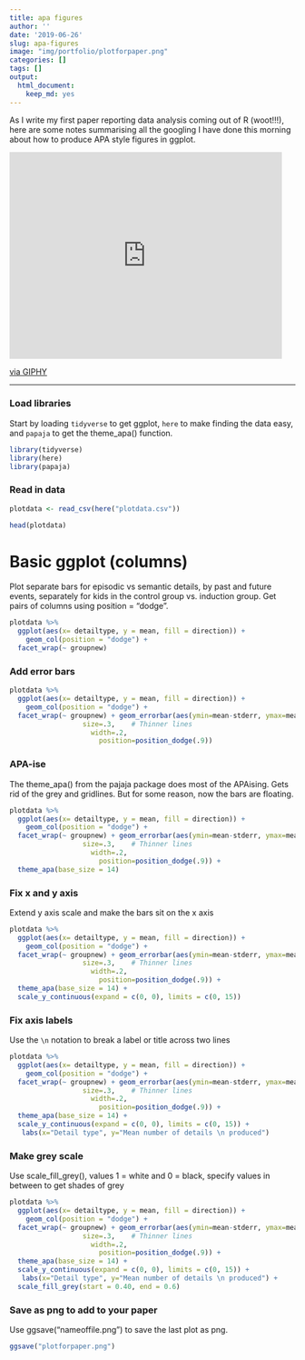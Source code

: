 ```yaml
---
title: apa figures
author: ''
date: '2019-06-26'
slug: apa-figures
image: "img/portfolio/plotforpaper.png"
categories: []
tags: []
output:
  html_document:
    keep_md: yes
---
```


As I write my first paper reporting data analysis coming out of R (woot!!!), here are some notes summarising all the googling I have done this morning about how to produce APA style figures in ggplot. 

<iframe src="https://giphy.com/embed/31lPv5L3aIvTi" width="480" height="364" frameBorder="0" class="giphy-embed" allowFullScreen></iframe><p><a href="https://giphy.com/gifs/friends-excited-31lPv5L3aIvTi">via GIPHY</a></p>

__________________

### Load libraries
Start by loading `tidyverse` to get ggplot, `here` to make finding the data easy, and `papaja` to get the theme_apa() function. 
```r
library(tidyverse)
library(here)
library(papaja)

```

### Read in data
```r
plotdata <- read_csv(here("plotdata.csv"))
```

```r
head(plotdata)
```

# Basic ggplot (columns)
Plot separate bars for episodic vs semantic details, by past and future events, separately for kids in the control group vs. induction group. Get pairs of columns using position = "dodge". 

```r
plotdata %>%
  ggplot(aes(x= detailtype, y = mean, fill = direction)) +
    geom_col(position = "dodge") +
  facet_wrap(~ groupnew)
```

### Add error bars

```r
plotdata %>%
  ggplot(aes(x= detailtype, y = mean, fill = direction)) +
    geom_col(position = "dodge") +
  facet_wrap(~ groupnew) + geom_errorbar(aes(ymin=mean-stderr, ymax=mean+stderr),
                  size=.3,    # Thinner lines
                    width=.2,
                      position=position_dodge(.9))
```

### APA-ise
The theme_apa() from the pajaja package does most of the APAising. Gets rid of the grey and gridlines. But for some reason, now the bars are floating. 
```r
plotdata %>%
  ggplot(aes(x= detailtype, y = mean, fill = direction)) +
    geom_col(position = "dodge") +
  facet_wrap(~ groupnew) + geom_errorbar(aes(ymin=mean-stderr, ymax=mean+stderr),
                  size=.3,    # Thinner lines
                    width=.2,
                      position=position_dodge(.9)) +
  theme_apa(base_size = 14)
```

### Fix x and y axis
Extend y axis scale and make the bars sit on the x axis
```r
plotdata %>%
  ggplot(aes(x= detailtype, y = mean, fill = direction)) +
    geom_col(position = "dodge") +
  facet_wrap(~ groupnew) + geom_errorbar(aes(ymin=mean-stderr, ymax=mean+stderr),
                  size=.3,    # Thinner lines
                    width=.2,
                      position=position_dodge(.9)) +
  theme_apa(base_size = 14) +
  scale_y_continuous(expand = c(0, 0), limits = c(0, 15))
```

### Fix axis labels
Use the `\n` notation to break a label or title across two lines
```r
plotdata %>%
  ggplot(aes(x= detailtype, y = mean, fill = direction)) +
    geom_col(position = "dodge") +
  facet_wrap(~ groupnew) + geom_errorbar(aes(ymin=mean-stderr, ymax=mean+stderr),
                  size=.3,    # Thinner lines
                    width=.2,
                      position=position_dodge(.9)) +
  theme_apa(base_size = 14) +
  scale_y_continuous(expand = c(0, 0), limits = c(0, 15)) +
   labs(x="Detail type", y="Mean number of details \n produced")
```

### Make grey scale
Use scale_fill_grey(), values 1 = white and 0 = black, specify values in between to get shades of grey 

```r
plotdata %>%
  ggplot(aes(x= detailtype, y = mean, fill = direction)) +
    geom_col(position = "dodge") +
  facet_wrap(~ groupnew) + geom_errorbar(aes(ymin=mean-stderr, ymax=mean+stderr),
                  size=.3,    # Thinner lines
                    width=.2,
                      position=position_dodge(.9)) +
  theme_apa(base_size = 14) +
  scale_y_continuous(expand = c(0, 0), limits = c(0, 15)) +
   labs(x="Detail type", y="Mean number of details \n produced") +
  scale_fill_grey(start = 0.40, end = 0.6) 
```

### Save as png to add to your paper

Use ggsave("nameoffile.png") to save the last plot as png. 

```r
ggsave("plotforpaper.png")
```


